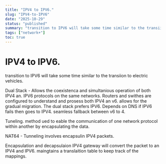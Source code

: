 ```yaml
---
title: "IPV4 to IPV6."
slug: "IPV4-to-IPV6"
date: "2025-10-29"
status: "published"
summary: "transition to IPV6 will take some time similar to the transiion to electric vehicles."
tags: ["network+"]
toc: true
---
```


# IPV4 to IPV6.

transition to IPV6 will take some time similar to the transiion to electric vehicles. 

Dual Stack - Allows the coexistenca and simultanious operation of both IPV4 an. IPV6 protocols on the same networks. Routers and swithes are configured to understand and prosess both IPV4 an v6. allows for the gradual migration. The dual stack prefers IPV6. Depends on DNS if IPV6 fails then goes to IPV4. seamless fallback between v6 to 4. 

Tuneling. method ued to eable the communication of one network protocol within another by encapsulating the data. 

NAT64 - Tunneling involves encapsulin IPV4 packets. 

Encapsulation and decapsulaion IPV4 gateway will convert the packet to an IPV4 and IPV6. maingtains a translaition table to keep track of the mappings.